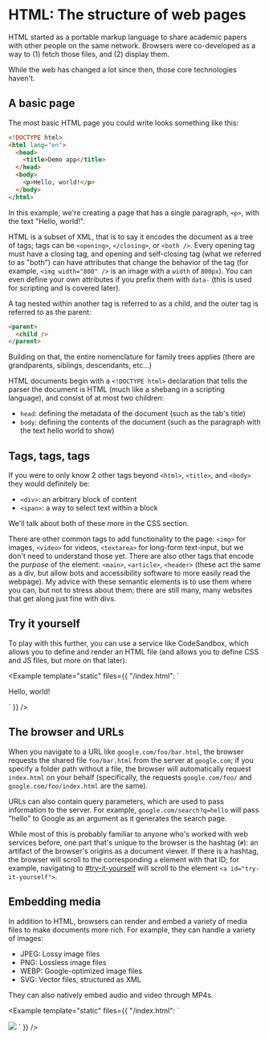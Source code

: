 
# HTML: The structure of web pages

<ByLine />

HTML started as a portable markup language to share academic papers with other people on the same network. Browsers were co-developed as a way to (1) fetch those files, and (2) display them. 

While the web has changed a lot since then, those core technologies haven't. 

## A basic page

The most basic HTML page you could write looks something like this:

```html
<!DOCTYPE html>
<html lang="en">
  <head>
    <title>Demo app</title>
  </head>
  <body>
    <p>Hello, world!</p>
  </body>
</html>
```

In this example, we're creating a page that has a single paragraph, `<p>`, with the text "Hello, world!".

HTML is a subset of XML, that is to say it encodes the document as a tree of tags; tags can be `<opening>`, `</closing>`, or `<both />`. Every opening tag must have a closing tag, and opening and self-closing tag (what we referred to as "both") can have attributes that change the behavior of the tag (for example, `<img width="800" />` is an image with a `width` of `800px`). You can even define your own attributes if you prefix them with `data-` (this is used for scripting and is covered later).

A tag nested within another tag is referred to as a child, and the outer tag is referred to as the parent:

```html
<parent>
  <child />
</parent>
```

Building on that, the entire nomenclature for family trees applies (there are grandparents, siblings, descendants, etc...)

HTML documents begin with a `<!DOCTYPE html>` declaration that tells the parser the document is HTML (much like a shebang in a scripting language), and consist of at most two children:

- `head`: defining the metadata of the document (such as the tab's title)
- `body`: defining the contents of the document (such as the paragraph with the text hello world to show)

## Tags, tags, tags

If you were to only know 2 other tags beyond `<html>`, `<title>`, and `<body>` they would definitely be:

- `<div>`: an arbitrary block of content
- `<span>`: a way to select text within a block

We'll talk about both of these more in the CSS section.

There are other common tags to add functionality to the page: `<img>` for images, `<video>` for videos, `<textarea>` for long-form text-input, but we don't need to understand those yet. There are also other tags that encode the *purpose* of the element: `<main>`, `<article>`, `<header>` (these act the same as a div, but allow bots and accessibility software to more easily read the webpage). My advice with these semantic elements is to use them where you can, but not to stress about them; there are still many, many websites that get along just fine with divs. 

## Try it yourself

To play with this further, you can use a service like CodeSandbox, which allows you to define and render an HTML file (and allows you to define CSS and JS files, but more on that later). 

<Example template="static" files={{
  "/index.html": `<!DOCTYPE html>
<html lang="en">
  <head>
    <title>Demo app</title>
  </head>
  <body>
    <p>Hello, world!</p>
  </body>
</html>`
}} />

## The browser and URLs

When you navigate to a URL like `google.com/foo/bar.html`, the browser requests the shared file `foo/bar.html` from the server at `google.com`; if you specify a folder path without a file, the browser will automatically request `index.html` on your behalf (specifically, the requests `google.com/foo/` and `google.com/foo/index.html` are the same).

URLs can also contain query parameters, which are used to pass information to the server. For example, `google.com/search?q=hello` will pass "hello" to Google as an argument as it generates the search page.

While most of this is probably familiar to anyone who's worked with web services before, one part that's unique to the browser is the hashtag (`#`): an artifact of the browser's origins as a document viewer. If there is a hashtag, the browser will scroll to the corresponding `a` element with that ID; for example, navigating to [#try-it-yourself](#try-it-yourself) will scroll to the element `<a id="try-it-yourself">`. 

## Embedding media

In addition to HTML, browsers can render and embed a variety of media files to make documents more rich. For example, they can handle a variety of images: 

- JPEG: Lossy image files
- PNG: Lossless image files
- WEBP: Google-optimized image files
- SVG: Vector files, structured as XML

They can also natively embed audio and video through MP4s. 

<Example template="static" files={{
  "/index.html": `<!DOCTYPE html>
<html lang="en">
  <head>
    <title>Demo app</title>
  </head>
  <body>
    <img src="https://placehold.co/80x80.png" />
  </body>
</html>`
}} />